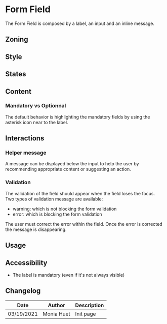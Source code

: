 
<Meta title="Components/Form/Form Field" />

# Form Field

The Form Field is composed by a label, an input and an inline message.

## Zoning 

<FigmaImage
	src="https://www.figma.com/file/qc8oUSyVJM67gSsbTShftt/%F0%9F%93%90-Zoning?node-id=349%3A206"
	alt="zoning image for form field"
/>

## Style 

## States

## Content

### Mandatory vs Optionnal

The default behavior is highlighting the mandatory fields by using the asterisk icon near to the label.

<FigmaImage
	src="https://www.figma.com/file/FaYIWpJeP6LwjWr78L8eAr/Forms?node-id=227%3A98"
	alt="mandatory image example"
/>

## Interactions

### Helper message

A message can be displayed below the input to help the user by recommending appropriate content or suggesting an action.

<FigmaImage
	src="https://www.figma.com/file/FaYIWpJeP6LwjWr78L8eAr/Forms?node-id=230%3A188"
	alt="helper message image example"
/>

### Validation

The validation of the field should appear when the field loses the focus. Two types of validation message are available: 

- warning: which is not blocking the form validation
- error: which is blocking the form validation

The user must correct the error within the field. Once the error is corrected the message is disappearing.

<FigmaImage
	src="https://www.figma.com/file/FaYIWpJeP6LwjWr78L8eAr/Forms?node-id=230%3A229"
	alt="warning or error message image example"
/>


## Usage

## Accessibility

- The label is mandatory (even if it's not always visible)


## Changelog

| Date       | Author      | Description |
| ---------- | ----------- | ----------- |
| 03/19/2021 | Monia Huet  | Init page   |